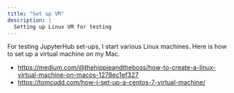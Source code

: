 ```yaml
---
title: "Set up VM"
description: |
  Setting up Linux VM for testing
---
```


For testing JupyterHub set-ups, I start various Linux machines. Here is how to set up a virtual machine on my Mac.

* <https://medium.com/@thehippieandtheboss/how-to-create-a-linux-virtual-machine-on-macos-1278ec1ef327>
* <https://tomcudd.com/how-i-set-up-a-centos-7-virtual-machine/>